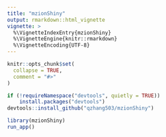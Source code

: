 ```yaml
---
title: "mzionShiny"
output: rmarkdown::html_vignette
vignette: >
  %\VignetteIndexEntry{mzionShiny}
  %\VignetteEngine{knitr::rmarkdown}
  %\VignetteEncoding{UTF-8}
---
```


```r
knitr::opts_chunk$set(
  collapse = TRUE,
  comment = "#>"
)
```

```r
if (!requireNamespace("devtools", quietly = TRUE))
    install.packages("devtools")
devtools::install_github("qzhang503/mzionShiny")

library(mzionShiny)
run_app()
```
